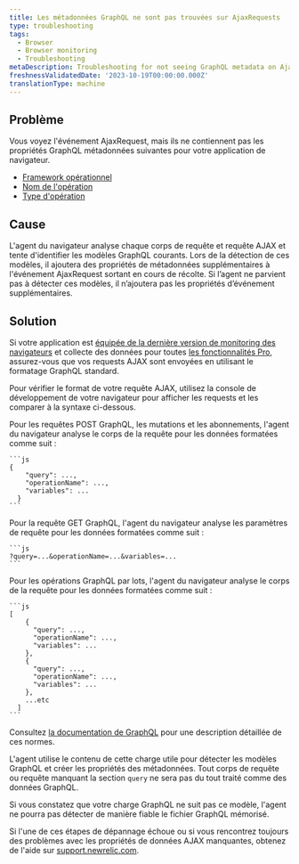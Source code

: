 ```yaml
---
title: Les métadonnées GraphQL ne sont pas trouvées sur AjaxRequests
type: troubleshooting
tags:
  - Browser
  - Browser monitoring
  - Troubleshooting
metaDescription: Troubleshooting for not seeing GraphQL metadata on AjaxRequest events for your browser app.
freshnessValidatedDate: '2023-10-19T00:00:00.000Z'
translationType: machine
---
```


## Problème

Vous voyez l'événement AjaxRequest, mais ils ne contiennent pas les propriétés GraphQL métadonnées suivantes pour votre application de navigateur.

* [Framework opérationnel](/attribute-dictionary/?event=AjaxRequest&attribute=operationFramework)
* [Nom de l'opération](/attribute-dictionary/?event=AjaxRequest&attribute=operationName)
* [Type d'opération](/attribute-dictionary/?event=AjaxRequest&attribute=operationType)

## Cause

L'agent du navigateur analyse chaque corps de requête et requête AJAX et tente d'identifier les modèles GraphQL courants. Lors de la détection de ces modèles, il ajoutera des propriétés de métadonnées supplémentaires à l'événement AjaxRequest sortant en cours de récolte. Si l’agent ne parvient pas à détecter ces modèles, il n’ajoutera pas les propriétés d’événement supplémentaires.

## Solution

Si votre application est [équipée de la dernière version de monitoring des navigateurs](/docs/browser/new-relic-browser/installation-configuration/troubleshooting-browser-monitoring-installation) et collecte des données pour toutes [les fonctionnalités Pro](/docs/browser/new-relic-browser/browser-pro-features), assurez-vous que vos requests AJAX sont envoyées en utilisant le formatage GraphQL standard.

Pour vérifier le format de votre requête AJAX, utilisez la console de développement de votre navigateur pour afficher les requests et les comparer à la syntaxe ci-dessous.

<CollapserGroup>
  <Collapser id="post" title="Requêtes POST GraphQL">
    Pour les requêtes POST GraphQL, les mutations et les abonnements, l'agent du navigateur analyse le corps de la requête pour les données formatées comme suit :

    ```js
    {
        "query": ...,
        "operationName": ...,
        "variables": ... 
      }
    ```
  </Collapser>

  <Collapser id="get" title="GraphQL Requête GET">
    Pour la requête GET GraphQL, l'agent du navigateur analyse les paramètres de requête pour les données formatées comme suit :

    ```js
    ?query=...&operationName=...&variables=...
    ```
  </Collapser>

  <Collapser id="batch" title="Requêtes POST par lots GraphQL">
    Pour les opérations GraphQL par lots, l'agent du navigateur analyse le corps de la requête pour les données formatées comme suit :

    ```js
    [
        {
          "query": ...,
          "operationName": ...,
          "variables": ... 
        },
        {
          "query": ...,
          "operationName": ...,
          "variables": ... 
        },
        ...etc
      ]
    ```
  </Collapser>
</CollapserGroup>

Consultez [la documentation de GraphQL](https://graphql.org/learn/serving-over-http/#post-request) pour une description détaillée de ces normes.

L'agent utilise le contenu de cette charge utile pour détecter les modèles GraphQL et créer les propriétés des métadonnées. Tout corps de requête ou requête manquant la section `query` ne sera pas du tout traité comme des données GraphQL.

Si vous constatez que votre charge GraphQL ne suit pas ce modèle, l'agent ne pourra pas détecter de manière fiable le fichier GraphQL mémorisé.

Si l'une de ces étapes de dépannage échoue ou si vous rencontrez toujours des problèmes avec les propriétés de données AJAX manquantes, obtenez de l'aide sur [support.newrelic.com](https://support.newrelic.com).